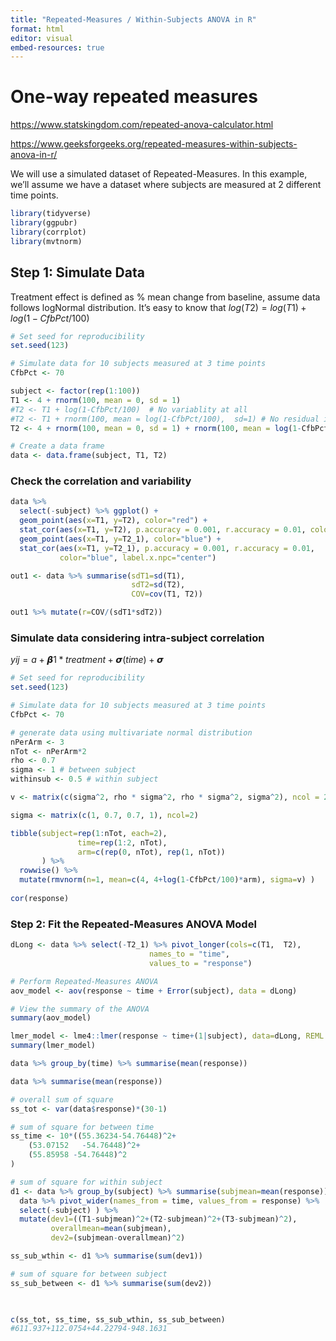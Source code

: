 ```yaml
---
title: "Repeated-Measures / Within-Subjects ANOVA in R"
format: html
editor: visual
embed-resources: true
---
```


# **One-way repeated measures**

<https://www.statskingdom.com/repeated-anova-calculator.html>

<https://www.geeksforgeeks.org/repeated-measures-within-subjects-anova-in-r/>

We will use a simulated dataset of Repeated-Measures. In this example, we'll assume we have a dataset where subjects are measured at 2 different time points.

```r
library(tidyverse)
library(ggpubr)
library(corrplot)
library(mvtnorm)
```

## Step 1: Simulate Data

Treatment effect is defined as % mean change from baseline, assume data follows logNormal distribution. It's easy to know that $log(T2)=log(T1)+log(1-CfbPct/100)$

```r
# Set seed for reproducibility
set.seed(123)

# Simulate data for 10 subjects measured at 3 time points
CfbPct <- 70

subject <- factor(rep(1:100))
T1 <- 4 + rnorm(100, mean = 0, sd = 1)
#T2 <- T1 + log(1-CfbPct/100)  # No variablity at all
#T2 <- T1 + rnorm(100, mean = log(1-CfbPct/100),  sd=1) # No residual in this setting
T2 <- 4 + rnorm(100, mean = 0, sd = 1) + rnorm(100, mean = log(1-CfbPct/100),  sd=1) # Add residual, ie, variability that can not be explained by subject and time), but without considering the intra-subject correlation

# Create a data frame
data <- data.frame(subject, T1, T2)
```

### Check the correlation and variability

```r
data %>% 
  select(-subject) %>% ggplot() + 
  geom_point(aes(x=T1, y=T2), color="red") +   
  stat_cor(aes(x=T1, y=T2), p.accuracy = 0.001, r.accuracy = 0.01, color="red")  + 
  geom_point(aes(x=T1, y=T2_1), color="blue") +
  stat_cor(aes(x=T1, y=T2_1), p.accuracy = 0.001, r.accuracy = 0.01, 
           color="blue", label.x.npc="center")

out1 <- data %>% summarise(sdT1=sd(T1), 
                           sdT2=sd(T2), 
                           COV=cov(T1, T2))

out1 %>% mutate(r=COV/(sdT1*sdT2))
```

### Simulate data considering intra-subject correlation

$yij=a+𝞫1*treatment+𝞼(time)+𝞼$

```r
# Set seed for reproducibility
set.seed(123)

# Simulate data for 10 subjects measured at 3 time points
CfbPct <- 70

# generate data using multivariate normal distribution
nPerArm <- 3
nTot <- nPerArm*2
rho <- 0.7
sigma <- 1 # between subject
withinsub <- 0.5 # within subject

v <- matrix(c(sigma^2, rho * sigma^2, rho * sigma^2, sigma^2), ncol = 2)

sigma <- matrix(c(1, 0.7, 0.7, 1), ncol=2)

tibble(subject=rep(1:nTot, each=2),
               time=rep(1:2, nTot),
               arm=c(rep(0, nTot), rep(1, nTot))
       ) %>% 
  rowwise() %>% 
  mutate(rmvnorm(n=1, mean=c(4, 4+log(1-CfbPct/100)*arm), sigma=v) )
 
cor(response)
```

### Step 2: Fit the Repeated-Measures ANOVA Model

```r

dLong <- data %>% select(-T2_1) %>% pivot_longer(cols=c(T1,  T2),
                               names_to = "time", 
                               values_to = "response")

# Perform Repeated-Measures ANOVA
aov_model <- aov(response ~ time + Error(subject), data = dLong)

# View the summary of the ANOVA
summary(aov_model)
```

```r
lmer_model <- lme4::lmer(response ~ time+(1|subject), data=dLong, REML = TRUE)
summary(lmer_model)

```

```r
data %>% group_by(time) %>% summarise(mean(response))

data %>% summarise(mean(response))

# overall sum of square 
ss_tot <- var(data$response)*(30-1)

# sum of square for between time
ss_time <- 10*((55.36234-54.76448)^2+
    (53.07152	-54.76448)^2+
    (55.85958 -54.76448)^2
)

# sum of square for within subject
d1 <- data %>% group_by(subject) %>% summarise(subjmean=mean(response)) %>% bind_cols(
  data %>% pivot_wider(names_from = time, values_from = response) %>% 
  select(-subject) ) %>% 
  mutate(dev1=((T1-subjmean)^2+(T2-subjmean)^2+(T3-subjmean)^2),
         overallmean=mean(subjmean),
         dev2=(subjmean-overallmean)^2)

ss_sub_wthin <- d1 %>% summarise(sum(dev1))

# sum of square for between subject
ss_sub_between <- d1 %>% summarise(sum(dev2))
  


c(ss_tot, ss_time, ss_sub_wthin, ss_sub_between)
#611.937+112.0754+44.22794-948.1631

```
